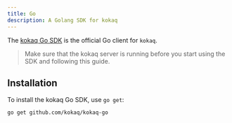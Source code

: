 ```yaml
---
title: Go
description: A Golang SDK for kokaq
---
```


The [kokaq Go SDK](https://github.com/kokaq/client) is the official Go client for `kokaq`.

> Make sure that the kokaq server is running before you start using the SDK
> and following this guide.

## Installation

To install the kokaq Go SDK, use `go get`:

```bash
go get github.com/kokaq/kokaq-go
```